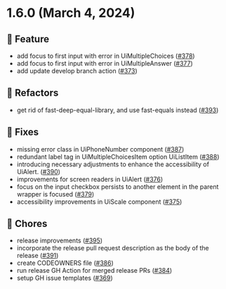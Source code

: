 
<Meta title="Releases/v1.6.x/v1.6.0/Changelog"/>
  
# 1.6.0 (March 4, 2024)

## 🚀 Feature
* add focus to first input with error in UiMultipleChoices  ([#378](https://github.com/infermedica/component-library/pull/378))
* add focus to first input with error in UiMultipleAnswer  ([#377](https://github.com/infermedica/component-library/pull/377))
* add update develop branch action  ([#373](https://github.com/infermedica/component-library/pull/373))

## 📝 Refactors
* get rid of fast-deep-equal-library, and use fast-equals instead  ([#393](https://github.com/infermedica/component-library/pull/393))

## 🐛 Fixes
* missing error class in UiPhoneNumber component  ([#387](https://github.com/infermedica/component-library/pull/387))
* redundant label tag in UiMultipleChoicesItem option UiListItem  ([#388](https://github.com/infermedica/component-library/pull/388))
* introducing necessary adjustments to enhance the accessibility of UiAlert.  ([#390](https://github.com/infermedica/component-library/pull/390))
* improvements for screen readers in UiAlert   ([#376](https://github.com/infermedica/component-library/pull/376))
* focus on the input checkbox persists to another element in the parent wrapper is focused  ([#379](https://github.com/infermedica/component-library/pull/379))
* accessibility improvements in UiScale component  ([#375](https://github.com/infermedica/component-library/pull/375))

## 🧹 Chores
* release improvements  ([#395](https://github.com/infermedica/component-library/pull/395))
* incorporate the release pull request description as the body of the release  ([#391](https://github.com/infermedica/component-library/pull/391))
* create CODEOWNERS file  ([#386](https://github.com/infermedica/component-library/pull/386))
* run release GH Action for merged release PRs  ([#384](https://github.com/infermedica/component-library/pull/384))
* setup GH issue templates  ([#369](https://github.com/infermedica/component-library/pull/369))

